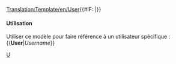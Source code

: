 <noinclude>[[Translation:Template/en/User]]</noinclude><includeonly>{{#IF: {{{1|}}} |[[User:{{{1}}}|{{{1}}}]]}}</includeonly><noinclude>

====Utilisation====
Utiliser ce modèle pour faire référence à un utilisateur spécifique :
<nowiki>{{</nowiki>'''User'''|''Username''<nowiki>}}</nowiki>

[[Category:en/Link Templates|U]]</noinclude>